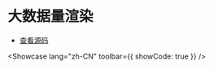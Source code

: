 # 大数据量渲染


- [查看源码](https://github.com/dream-num/univer-documentation/blob/dev/showcase/sheets/big-data/entry.tsx)

<Showcase lang="zh-CN" toolbar={{ showCode: true }} />
